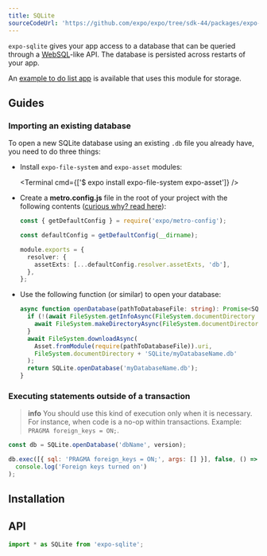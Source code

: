 ```yaml
---
title: SQLite
sourceCodeUrl: 'https://github.com/expo/expo/tree/sdk-44/packages/expo-sqlite'
---
```



`expo-sqlite` gives your app access to a database that can be queried through a [WebSQL](https://www.w3.org/TR/webdatabase/)-like API. The database is persisted across restarts of your app.

An [example to do list app](https://github.com/expo/examples/tree/master/with-sqlite) is available that uses this module for storage.

<PlatformsSection android emulator ios simulator />

## Guides

### Importing an existing database

To open a new SQLite database using an existing `.db` file you already have, you need to do three things:

- Install `expo-file-system` and `expo-asset` modules:

  <Terminal cmd={['$ expo install expo-file-system expo-asset']} />

- Create a **metro.config.js** file in the root of your project with the following contents ([curious why? read here](/guides/customizing-metro.mdx#adding-more-file-extensions-to--assetexts)):

  ```ts
  const { getDefaultConfig } = require('expo/metro-config');

  const defaultConfig = getDefaultConfig(__dirname);

  module.exports = {
    resolver: {
      assetExts: [...defaultConfig.resolver.assetExts, 'db'],
    },
  };
  ```

- Use the following function (or similar) to open your database:

  ```ts
  async function openDatabase(pathToDatabaseFile: string): Promise<SQLite.WebSQLDatabase> {
    if (!(await FileSystem.getInfoAsync(FileSystem.documentDirectory + 'SQLite')).exists) {
      await FileSystem.makeDirectoryAsync(FileSystem.documentDirectory + 'SQLite');
    }
    await FileSystem.downloadAsync(
      Asset.fromModule(require(pathToDatabaseFile)).uri,
      FileSystem.documentDirectory + 'SQLite/myDatabaseName.db'
    );
    return SQLite.openDatabase('myDatabaseName.db');
  }
  ```

### Executing statements outside of a transaction

> **info** You should use this kind of execution only when it is necessary. For instance, when code is a no-op within transactions. Example: `PRAGMA foreign_keys = ON;`.

```js
const db = SQLite.openDatabase('dbName', version);

db.exec([{ sql: 'PRAGMA foreign_keys = ON;', args: [] }], false, () =>
  console.log('Foreign keys turned on')
);
```

## Installation

<InstallSection packageName="expo-sqlite" />

## API

```js
import * as SQLite from 'expo-sqlite';
```

<APISection packageName="expo-sqlite" apiName="SQLite" />
